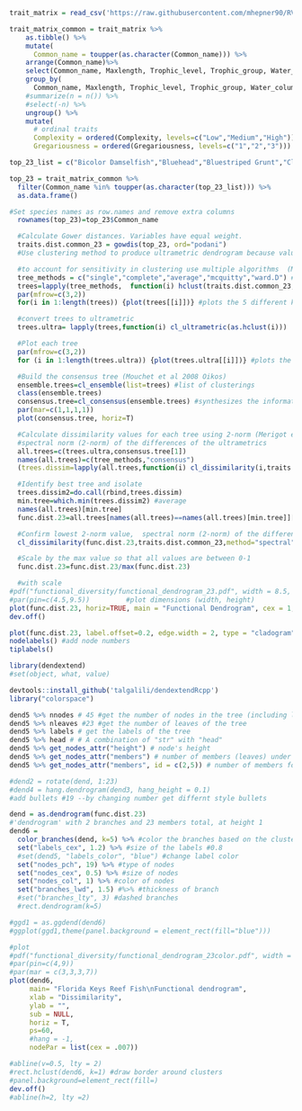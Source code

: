

```r

trait_matrix = read_csv('https://raw.githubusercontent.com/mhepner90/RVC/master/functional_diversity/species_trait_matrix_316_spp.csv') #316 species

trait_matrix_common = trait_matrix %>%
    as.tibble() %>%
    mutate(
      Common_name = toupper(as.character(Common_name))) %>%
    arrange(Common_name)%>%
    select(Common_name, Maxlength, Trophic_level, Trophic_group, Water_column, Diel_activity, Substrate_type, Complexity, Gregariousness) %>% #348*9
    group_by(
      Common_name, Maxlength, Trophic_level, Trophic_group, Water_column, Diel_activity, Substrate_type, Complexity, Gregariousness) %>%
    #summarize(n = n()) %>%
    #select(-n) %>%
    ungroup() %>%
    mutate(
      # ordinal traits
      Complexity = ordered(Complexity, levels=c("Low","Medium","High")),
      Gregariousness = ordered(Gregariousness, levels=c("1","2","3")))

top_23_list = c("Bicolor Damselfish","Bluehead","Bluestriped Grunt","Clown Wrasse","French Grunt","Hardhead Silverside","Masked Goby","Ocean Surgeon","Redband Parrotfish","Reef Silverside","Slippery Dick","Striped Parrotfish","Tomtate","White Grunt","Yellowtail Snapper","Yellowhead Wrasse", "Sergeant Major","Bar Jack","Blue Tang","Brown Chromis","Creole Wrasse","Gray Snapper","Doctorfish")

top_23 = trait_matrix_common %>%
  filter(Common_name %in% toupper(as.character(top_23_list))) %>%
  as.data.frame()

#Set species names as row.names and remove extra columns
  rownames(top_23)=top_23$Common_name

  #Calculate Gower distances. Variables have equal weight.
  traits.dist.common_23 = gowdis(top_23, ord="podani")
  #Use clustering method to produce ultrametric dendrogram because values of Rao's Q can be maximized when fewer than the max number of functional types are present unless distances are ultramtetric

  #to account for sensitivity in clustering use multiple algorithms  (Mouchet et al., 2008)
  tree_methods = c("single","complete","average","mcquitty","ward.D") #average is best clustering method
  trees=lapply(tree_methods,  function(i) hclust(traits.dist.common_23, method=i))
  par(mfrow=c(3,2))
  for(i in 1:length(trees)) {plot(trees[[i]])} #plots the 5 different kinds of trees

  #convert trees to ultrametric
  trees.ultra= lapply(trees,function(i) cl_ultrametric(as.hclust(i)))

  #Plot each tree
  par(mfrow=c(3,2))
  for (i in 1:length(trees.ultra)) {plot(trees.ultra[[i]])} #plots the 5 different kinds of trees

  #Build the consensus tree (Mouchet et al 2008 Oikos)  
  ensemble.trees=cl_ensemble(list=trees) #list of clusterings
  class(ensemble.trees)
  consensus.tree=cl_consensus(ensemble.trees) #synthesizes the information in the elements of a cluster ensemble into a single clustering
  par(mar=c(1,1,1,1))
  plot(consensus.tree, horiz=T)

  #Calculate dissimilarity values for each tree using 2-norm (Merigot et al 2010 Ecology) to determine which tree best preserves orignial distances
  #spectral norm (2-norm) of the differences of the ultrametrics
  all.trees=c(trees.ultra,consensus.tree[1])
  names(all.trees)=c(tree_methods,"consensus")
  (trees.dissim=lapply(all.trees,function(i) cl_dissimilarity(i,traits.dist.common_23,method="spectral")))

  #Identify best tree and isolate
  trees.dissim2=do.call(rbind,trees.dissim)
  min.tree=which.min(trees.dissim2) #average
  names(all.trees)[min.tree]
  func.dist.23=all.trees[names(all.trees)==names(all.trees)[min.tree]][[1]]

  #Confirm lowest 2-norm value,  spectral norm (2-norm) of the differences if the ultrametrics
  cl_dissimilarity(func.dist.23,traits.dist.common_23,method="spectral") #Cross-dissimilarities using spectral ultrametric distance:  1.139691

  #Scale by the max value so that all values are between 0-1
  func.dist.23=func.dist.23/max(func.dist.23)

  #with scale
#pdf("functional_diversity/functional_dendrogram_23.pdf", width = 8.5, height = 11)
#par(pin=c(4.5,9.5))         #plot dimensions (width, height)
plot(func.dist.23, horiz=TRUE, main = "Functional Dendrogram", cex = 1, cex.main = 2, cex.lab = 1)
dev.off()

plot(func.dist.23, label.offset=0.2, edge.width = 2, type = "cladogram")  
nodelabels() #add node numbers
tiplabels()

library(dendextend)
#set(object, what, value)

devtools::install_github('talgalili/dendextendRcpp')
library("colorspace")

dend5 %>% nnodes # 45 #get the number of nodes in the tree (including leaves)
dend5 %>% nleaves #23 #get the number of leaves of the tree
dend5 %>% labels # get the labels of the tree
dend5 %>% head # # A combination of "str" with "head"
dend5 %>% get_nodes_attr("height") # node's height
dend5 %>% get_nodes_attr("members") # number of members (leaves) under that node
dend5 %>% get_nodes_attr("members", id = c(2,5)) # number of members for nodes 2 and 5

#dend2 = rotate(dend, 1:23)
#dend4 = hang.dendrogram(dend3, hang_height = 0.1)
#add bullets #19 --by changing number get differnt style bullets

dend = as.dendrogram(func.dist.23)
#'dendrogram' with 2 branches and 23 members total, at height 1
dend6 =
  color_branches(dend, k=5) %>% #color the branches based on the clusters
  set("labels_cex", 1.2) %>% #size of the labels #0.8
  #set(dend5, "labels_color", "blue") #change label color
  set("nodes_pch", 19) %>% #type of nodes
  set("nodes_cex", 0.5) %>% #size of nodes
  set("nodes_col", 1) %>% #color of nodes
  set("branches_lwd", 1.5) #%>% #thickness of branch
  #set("branches_lty", 3) #dashed branches
  #rect.dendrogram(k=5)

#ggd1 = as.ggdend(dend6)
#ggplot(ggd1,theme(panel.background = element_rect(fill="blue")))

#plot
#pdf("functional_diversity/functional_dendrogram_23color.pdf", width = 9, height = 11)
#par(pin=c(4,9))
#par(mar = c(3,3,3,7))
plot(dend6,
     main= "Florida Keys Reef Fish\nFunctional dendrogram",
     xlab = "Dissimilarity",
     ylab = "",
     sub = NULL,
     horiz = T,
     ps=60,
     #hang = -1,
     nodePar = list(cex = .007))

#abline(v=0.5, lty = 2)
#rect.hclust(dend6, k=1) #draw border around clusters
#panel.background=element_rect(fill=)
dev.off()
#abline(h=2, lty =2)

```
